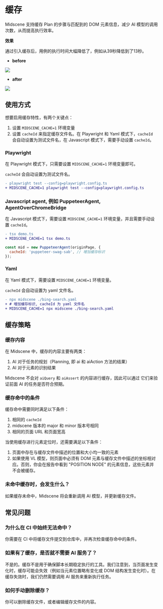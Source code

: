 # 缓存

Midscene 支持缓存 Plan 的步骤与匹配到的 DOM 元素信息，减少 AI 模型的调用次数，从而提高执行效率。

**效果**

通过引入缓存后，用例的执行时间大幅降低了，例如从39秒降低到了13秒。

* **before**

![](/cache/no-cache-time.png)

* **after**

![](/cache/use-cache-time.png)

## 使用方式

想要启用缓存特性，有两个关键点：

1. 设置 `MIDSCENE_CACHE=1` 环境变量
2. 设置 `cacheId` 来指定缓存文件名。在 Playwright 和 Yaml 模式下，`cacheId` 会自动设置为测试文件名，在 Javascript 模式下，需要手动设置 `cacheId`。

### Playwright

在 Playwright 模式下，只需要设置 `MIDSCENE_CACHE=1` 环境变量即可。

`cacheId` 会自动设置为测试文件名。

```diff
- playwright test --config=playwright.config.ts
+ MIDSCENE_CACHE=1 playwright test --config=playwright.config.ts
```

### Javascript agent, 例如 PuppeteerAgent, AgentOverChromeBridge

在 Javascript 模式下，需要设置 `MIDSCENE_CACHE=1` 环境变量，并且需要手动设置 `cacheId`。

```diff
- tsx demo.ts 
+ MIDSCENE_CACHE=1 tsx demo.ts
```

```javascript
const mid = new PuppeteerAgent(originPage, {
  cacheId: 'puppeteer-swag-sab', // 增加缓存标识
});
```

### Yaml

在 Yaml 模式下，需要设置 `MIDSCENE_CACHE=1` 环境变量。

`cacheId` 会自动设置为 yaml 文件名。

```diff
- npx midscene ./bing-search.yaml
+ # 增加缓存标识, cacheId 为 yaml 文件名
+ MIDSCENE_CACHE=1 npx midscene ./bing-search.yaml
```

## 缓存策略

### 缓存内容

在 Midscene 中，缓存的内容主要有两类：

1. AI 对于任务的规划（Planning, 即 ai 和 aiAction 方法的结果）
2. AI 对于元素的识别结果

Midscene 不会对 `aiQuery` 和 `aiAssert` 的内容进行缓存，因此可以通过 它们来验证前面 AI 的任务是否符合预期。

### 缓存命中的条件

缓存命中需要同时满足以下条件：

1. 相同的 `cacheId`
2. midscene 版本的 major 和 minor 版本号相同
3. 相同的页面 URL 和页面宽高

当使用缓存进行元素定位时，还需要满足以下条件：

1. 页面中存在与缓存文件中描述的位置和大小均一致的元素
2. 如果使用 VL 模型，则页面中必须有 DOM 元素与缓存文件中描述的坐标相对应。否则，你会在报告中看到 "POSITION NODE" 的元素信息，这些元素并不会被缓存。

### 未命中缓存时，会发生什么？

如果缓存未命中，Midscene 将会重新调用 AI 模型，并更新缓存文件。

## 常见问题

### 为什么在 CI 中始终无法命中？

你需要在 CI 中将缓存文件提交到仓库中，并再次检查缓存命中的条件。

### 如果有了缓存，是否就不需要 AI 服务了？

不是的。缓存不是用于确保脚本长期稳定执行的工具。我们注意到，当页面发生变化时，缓存可能会失效（例如当元素位置略有变化或 DOM 结构发生变化时）。在缓存失效时，我们仍然需要调用 AI 服务来重新执行任务。

### 如何手动删除缓存？

你可以删除缓存文件，或者编辑缓存文件的内容。
